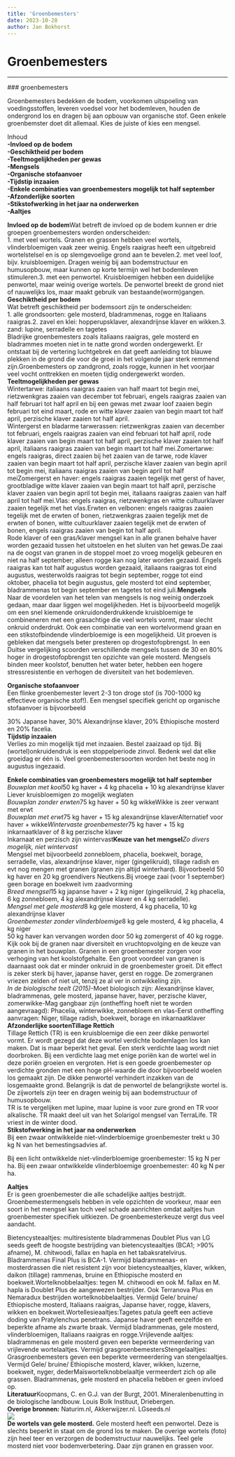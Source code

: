 ```yaml
---
title: 'Groenbemesters'
date: 2023-10-28
author: Jan Bokhorst
---
```


# Groenbemesters



---






          
  
  
  



   

 ### groenbemesters

 Groenbemesters bedekken de bodem, voorkomen uitspoeling van voedingsstoffen, leveren voedsel voor het bodemleven, houden de ondergrond los en dragen bij aan opbouw van organische stof. Geen enkele groenbemster doet dit allemaal. Kies de juiste of kies een mengsel.


   Inhoud  
**-Invloed op de bodem  
-Geschiktheid per bodem  
-Teeltmogelijkheden per gewas  
-Mengsels  
-Organische stofaanvoer  
-Tijdstip inzaaien  
-Enkele combinaties van groenbemesters mogelijk tot half september  
-Afzonderlijke soorten  
-Stikstofwerking in het jaar na onderwerken  
-Aaltjes**  
  
**Invloed op de bodem**Wat betreft de invloed op de bodem kunnen er drie groepen groenbemesters worden onderscheiden:  
1. met veel wortels. Granen en grassen hebben veel wortels, vlinderbloemigen vaak zeer weinig. Engels raaigras heeft een uitgebreid wortelstelsel en is op slemgevoelige grond aan te bevelen.2. met veel loof, bijv. kruisbloemigen. Dragen weinig bij aan bodemstructuur en humusopbouw, maar kunnen op korte termijn wel het bodemleven stimuleren.3. met een penwortel. Kruisbloemigen hebben een duidelijke penwortel, maar weinig overige wortels. De penwortel breekt de grond niet of nauwelijks los, maar maakt gebruik van bestaande(worm)gangen.  
**Geschiktheid per bodem**  
Wat betreft geschiktheid per bodemsoort zijn te onderscheiden:  
1. alle grondsoorten: gele mosterd, bladrammenas, rogge en Italiaans raaigras.2. zavel en klei: hopperupsklaver, alexandrijnse klaver en wikken.3. zand: lupine, serradelle en tagetes  
Bladrijke groenbemesters zoals italiaans raaigras, gele mosterd en bladrammes moeten niet in te natte grond worden ondergewerkt. Er ontstaat bij de vertering luchtgebrek en dat geeft aanleiding tot blauwe plekken in de grond die voor de groei in het volgende jaar sterk remmend zijn.Groenbemesters op zandgrond, zoals rogge, kunnen in het voorjaar veel vocht onttrekken en moeten tijdig ondergewerkt worden.  
**Teeltmogelijkheden per gewas**  
Wintertarwe: italiaans raaigras zaaien van half maart tot begin mei, rietzwenkgras zaaien van december tot februari, engels raaigras zaaien van half februari tot half april en bij een gewas met zwaar loof zaaien begin februari tot eind maart, rode en witte klaver zaaien van begin maart tot half april, perzische klaver zaaien tot half april.  
Wintergerst en bladarme tarwerassen: rietzwenkgras zaaien van december tot februari, engels raaigras zaaien van eind februari tot half april, rode klaver zaaien van begin maart tot half april, perzische klaver zaaien tot half april, italiaans raaigras zaaien van begin maart tot half mei.Zomertarwe: engels raaigras, direct zaaien bij het zaaien van de tarwe, rode klaver zaaien van begin maart tot half april, perzische klaver zaaien van begin april tot begin mei, italiaans raaigras zaaien van begin april tot half meiZomergerst en haver: engels raaigras zaaien tegelijk met gerst of haver, grootbladige witte klaver zaaien van begin maart tot half april, perzische klaver zaaien van begin april tot begin mei, italiaans raaigras zaaien van half april tot half mei.Vlas: engels raaigras, rietzwenkgras en witte cultuurklaver zaaien tegelijk met het vlas.Erwten en velbonen: engels raaigras zaaien tegelijk met de erwten of bonen, rietzwenkgras zaaien tegelijk met de erwten of bonen, witte cultuurklaver zaaien tegelijk met de erwten of bonen, engels raaigras zaaien van begin tot half april.  
Rode klaver of een gras/klaver mengsel kan in alle granen behalve haver worden gezaaid tussen het uitstoelen en het sluiten van het gewas.De zaai na de oogst van granen in de stoppel moet zo vroeg mogelijk gebeuren en niet na half september; alleen rogge kan nog later worden gezaaid. Engels raaigras kan tot half augustus worden gezaaid, italiaans raaigras tot eind augustus, westerwolds raaigras tot begin september, rogge tot eind oktober, phacelia tot begin augustus, gele mosterd tot eind september, bladrammenas tot begin september en tagetes tot eind juli.**Mengsels**  
Naar de voordelen van het telen van mengsels is nog weinig onderzoek gedaan, maar daar liggen wel mogelijkheden. Het is bijvoorbeeld mogelijk om een snel kiemende onkruidonderdrukkende kruisbloemige te combineneren met een grasachtige die veel wortels vormt, maar slecht onkruid onderdrukt. Ook een combinatie van een wortelvormend graan en een stikstofbindende vlinderbloemige is een mogelijkheid. Uit proeven is gebleken dat mengsels beter presteren op drogestofopbrengst. In een Duitse vergelijking scoorden verschillende mengsels tussen de 30 en 80% hoger in drogestofopbrengst ten opzichte van gele mosterd. Mengsels binden meer koolstof, benutten het water beter, hebben een hogere stressresistentie en verhogen de diversiteit van het bodemleven.  
  
**Organische stofaanvoer**  
Een flinke groenbemester levert 2-3 ton droge stof (is 700-1000 kg effectieve organische stof!). Een mengsel specifiek gericht op organische stofaanvoer is bijvoorbeeld  
  
30% Japanse haver, 30% Alexandrijnse klaver, 20% Ethiopische mosterd en 20% facelia.  
**Tijdstip inzaaien**  
Verlies zo min mogelijk tijd met inzaaien. Bestel zaaizaad op tijd. Bij (wortel)onkruidendruk is een stoppelperiode zinvol. Bedenk wel dat elke groeidag er één is. Veel groenbemestersoorten worden het beste nog in augustus ingezaaid.  
  
**Enkele combinaties van groenbemesters mogelijk tot half september**  
*Bouwplan met kool*50 kg haver + 4 kg phacelia + 10 kg alexandrijnse klaver  
Liever kruisbloemigen zo mogelijk weglaten  
*Bouwplan zonder erwten*75 kg haver + 50 kg wikkeWikke is zeer verwant met erwt  
*Bouwplan met erwt*75 kg haver + 15 kg alexandrijnse klaverAlternatief voor haver + wikke*Wintervaste groenbemester*75 kg haver + 15 kg inkarnaatklaver of 8 kg perzische klaver  
Inkarnaat en perzisch zijn wintervast**Keuze van het mengsel***Zo divers mogelijk, niet wintervast*  
Mengsel met bijvoorbeeld zonnebloem, phacelia, boekweit, borage, serradelle, vlas, alexandrijnse klaver, niger (gingelikruid), tillage radish en evt nog mengen met granen (granen zijn altijd winterhard). Bijvoorbeeld 50 kg haver en 20 kg groendivers Neutkens.Bij vroege zaai (voor 1 september) geen borage en boekweit ivm zaadvorming  
*Breed mengsel*15 kg japanse haver + 2 kg niger (gingelikruid, 2 kg phacelia, 6 kg zonnebloem, 4 kg alexandrijnse klaver en 4 kg serradelle).  
*Mengsel met gele mosterd*8 kg gele mosterd, 4 kg phacelia, 10 kg alexandrijnse klaver  
*Groenbemester zonder vlinderbloemige*8 kg gele mosterd, 4 kg phacelia, 4 kg niger  
50 kg haver kan vervangen worden door 50 kg zomergerst of 40 kg rogge. Kijk ook bij de granen naar diversiteit en vruchtopvolging en de keuze van granen in het bouwplan. Granen in een groenbemester zorgen voor verhoging van het koolstofgehalte. Een groot voordeel van granen is daarnaast ook dat er minder onkruid in de groenbemester groeit. Dit effect is zeker sterk bij haver, japanse haver, gerst en rogge. De zomergranen vriezen zelden of niet uit, tenzij ze al ver in ontwikkeling zijn.  
*In de biologische teelt (2015)*-Moet biologisch zijn: Alexandrijnse klaver, bladrammenas, gele mosterd, japanse haver, haver, perzische klaver, zomerwikke-Mag gangbaar zijn (ontheffing hoeft niet te worden aangevraagd): Phacelia, winterwikke, zonnebloem en vlas-Eerst ontheffing aanvragen: Niger, tillage radish, boekweit, borage en inkarnaatklaver  
**Afzonderlijke soorten****Tillage Rettich**  
Tillage Rettich (TR) is een kruisbloemige die een zeer dikke penwortel vormt. Er wordt gezegd dat deze wortel verdichte bodemlagen los kan maken. Dat is maar beperkt het geval. Een sterk verdichte laag wordt niet doorbroken. Bij een verdichte laag met enige poriën kan de wortel wel in deze poriën groeien en vergroten. Het is een goede groenbemester op verdichte gronden met een hoge pH-waarde die door bijvoorbeeld woelen los gemaakt zijn. De dikke penwortel verhindert inzakken van de losgemaakte grond. Belangrijk is dat de penwortel de belangrijkste wortel is. De zijwortels zijn teer en dragen weinig bij aan bodemstructuur of humusopbouw.  
TR is te vergelijken met lupine, maar lupine is voor zure grond en TR voor alkalische. TR maakt deel uit van het Solarigol mengsel van TerraLife. TR vriest in de winter dood.  
**Stikstofwerking in het jaar na onderwerken**  
Bij een zwaar ontwikkelde niet-vlinderbloemige groenbemester trekt u 30 kg N van het bemestingsadvies af.  
  
Bij een licht ontwikkelde niet-vlinderbloemige groenbemester: 15 kg N per ha. Bij een zwaar ontwikkelde vlinderbloemige groenbemester: 40 kg N per ha.  
  
**Aaltjes**  
Er is geen groenbemester die alle schadelijke aaltjes bestrijdt. Groenbemestermengsels hebben in vele opzichten de voorkeur, maar een soort in het mengsel kan toch veel schade aanrichten omdat aaltjes hun groenbemester specifiek uitkiezen. De groenbemesterkeuze vergt dus veel aandacht.  
  
Bietencysteaaltjes: multiresistente bladrammenas Doublet Plus van LG seeds geeft de hoogste bestrijding van bietencysteaaltjes (BCA1; >90% afname), M. chitwoodi, fallax en hapla en het tabaksratelvirus. Bladrammenas Final Plus is BCA-1. Vermijd bladrammenas- en mosterdrassen die niet resistent zijn voor bietencysteaaltjes, klaver, wikken, daikon (tillage) rammenas, bruine en Ethiopische mosterd en boekweit.Wortelknobbelaaltjes: tegen M. chitwoodi en ook M. fallax en M. hapla is Doublet Plus de aangewezen bestrijder. Ook Terranova Plus en Nemaradux bestrijden wortelknobbelaaltjes. Vermijd Gele/ bruine/ Ethiopische mosterd, Italiaans raaigras, Japanse haver, rogge, klavers, wikken en boekweit.Wortellesieaaltjes:Tagetes patula geeft een actieve doding van Pratylenchus penetrans. Japanse haver geeft eenzelfde en beperkte afname als zwarte braak. Vermijd bladrammenas, gele mosterd, vlinderbloemigen, Italiaans raaigras en rogge.Vrijlevende aaltjes: bladrammenas en gele mosterd geven een beperkte vermeerdering van vrijlevende wortelaaltjes. Vermijd grasgroenbemestersStengelaaltjes: Grasgroenbemesters geven een beperkte vermeerdering van stengelaaltjes. Vermijd Gele/ bruine/ Ethiopische mosterd, klaver, wikken, luzerne, boekweit, nyger, dederMaïswortelknobbelaaltje vermeerdert zich op alle grassen. Bladrammenas, gele mosterd en phacelia hebben er geen invloed op.  
**Literatuur**Koopmans, C. en G.J. van der Burgt, 2001. Mineralenbenutting in de biologische landbouw. Louis Bolk Instituut, Driebergen.  
**Overige bronnen:** 
Naturim.nl, Akkerwijzer.nl. LGseeds.nl    
![](../img/IMG_0835(Small)-1920w.jpg)   
**De wortels van gele mosterd.** Gele mosterd heeft een penwortel. Deze is slechts beperkt in staat om de grond los te maken. De overige wortels (foto) zijn heel teer en verzorgen de bodemstructuur nauwelijks. Teel gele mosterd niet voor bodemverbetering. Daar zijn granen en grassen voor.

 














